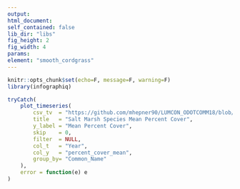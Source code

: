 ```yaml
---
output:
html_document:
self_contained: false
lib_dir: "libs"
fig_height: 2
fig_width: 4
params:
element: "smooth_cordgrass"
---
```


```r
knitr::opts_chunk$set(echo=F, message=F, warning=F)
library(infographiq)
```

<base target="_parent">

```r
tryCatch(
    plot_timeseries(
        csv_tv  = "https://github.com/mhepner90/LUMCON_ODOTCOMM18/blob/master/data/vegetation_summarized.csv",
        title   = "Salt Marsh Species Mean Percent Cover",
        y_label = "Mean Percent Cover",
        skip    = 0,
        filter  = NULL,
        col_t   = "Year",
        col_y   = "percent_cover_mean",
        group_by= "Common_Name"
    ),
    error = function(e) e
)
```
